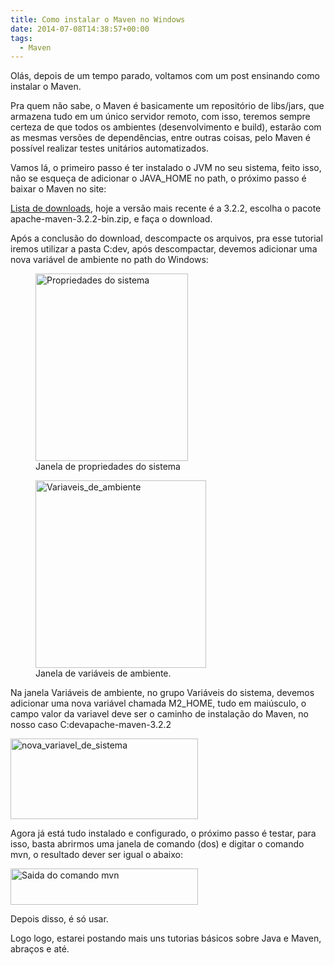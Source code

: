 ```yaml
---
title: Como instalar o Maven no Windows
date: 2014-07-08T14:38:57+00:00
tags:
  - Maven
---
```


Olás, depois de um tempo parado, voltamos com um post ensinando como instalar o Maven.

Pra quem não sabe, o Maven é basicamente um repositório de libs/jars, que armazena tudo em um único servidor remoto, com isso, teremos sempre certeza de que todos os ambientes (desenvolvimento e build), estarão com as mesmas versões de dependências, entre outras coisas, pelo Maven é possível realizar testes unitários automatizados.

Vamos lá, o primeiro passo é ter instalado o JVM no seu sistema, feito isso, não se esqueça de adicionar o JAVA_HOME no path, o próximo passo é baixar o Maven no site:

[Lista de downloads][1], hoje a versão mais recente é a 3.2.2, escolha o pacote apache-maven-3.2.2-bin.zip, e faça o download.

Após a conclusão do download, descompacte os arquivos, pra esse tutorial iremos utilizar a pasta C:dev, após descompactar, devemos adicionar uma nova variável de ambiente no path do Windows:<figure id="attachment_379" style="width: 244px" class="wp-caption aligncenter">
[<img class="wp-image-379 size-medium" src="https://res.cloudinary.com/cezarcruz-com-br/image/upload/h_300,w_244/v1454457569/Propriedades-do-sistema_bs5ku1.png" alt="Propriedades do sistema" width="244" height="300" />][2]<figcaption class="wp-caption-text">Janela de propriedades do sistema</figcaption></figure> <figure id="attachment_380" style="width: 273px" class="wp-caption aligncenter">[<img class="wp-image-380 size-medium" src="https://res.cloudinary.com/cezarcruz-com-br/image/upload/h_300,w_273/v1454457567/Variaveis_de_ambiente_enmiij.png" alt="Variaveis_de_ambiente" width="273" height="300" />][3]<figcaption class="wp-caption-text">Janela de variáveis de ambiente.</figcaption></figure>

Na janela Variáveis de ambiente, no grupo Variáveis do sistema, devemos adicionar uma nova variável chamada M2_HOME, tudo em maiúsculo, o campo valor da variavel deve ser o caminho de instalação do Maven, no nosso caso C:devapache-maven-3.2.2

<img
  class="wp-image-381 size-medium"
  src="https://cezarcruz.com.br/wp-content/uploads/2014/07/nova_variavel_de_sistema-300x129.png"
  alt="nova_variavel_de_sistema"
  width="300"
  height="129"
/>

Agora já está tudo instalado e configurado, o próximo passo é testar, para isso, basta abrirmos uma janela de comando (dos) e digitar o comando mvn, o resultado dever ser igual o abaixo:

<img
  class="size-medium wp-image-382"
  src="https://cezarcruz.com.br/wp-content/uploads/2014/07/tela_comando_mvn-300x58.png"
  alt="Saida do comando mvn"
  width="300"
  height="58"
/>

Depois disso, é só usar.

Logo logo, estarei postando mais uns tutorias básicos sobre Java e Maven, abraços e até.

[1]: http://maven.apache.org/download.cgi
[2]: https://res.cloudinary.com/cezarcruz-com-br/image/upload/v1454457569/Propriedades-do-sistema_bs5ku1.png
[3]: https://res.cloudinary.com/cezarcruz-com-br/image/upload/v1454457567/Variaveis_de_ambiente_enmiij.png
[4]: https://cezarcruz.com.br/wp-content/uploads/2014/07/nova_variavel_de_sistema.png
[5]: https://cezarcruz.com.br/wp-content/uploads/2014/07/tela_comando_mvn.png

